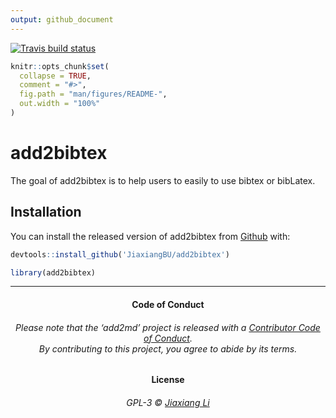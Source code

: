 ```yaml
---
output: github_document
---
```


  [![Travis build status](https://travis-ci.org/JiaxiangBU/add2bibtex.svg?branch=master)](https://travis-ci.org/JiaxiangBU/add2bibtex)

<!-- README.md is generated from README.Rmd. Please edit that file -->

```r
knitr::opts_chunk$set(
  collapse = TRUE,
  comment = "#>",
  fig.path = "man/figures/README-",
  out.width = "100%"
)
```
# add2bibtex

The goal of add2bibtex is to help users to easily to use bibtex or bibLatex.

## Installation

You can install the released version of add2bibtex from [Github](https://github.com/JiaxiangBU/add2bibtex) with:

```r
devtools::install_github('JiaxiangBU/add2bibtex')
```

```r
library(add2bibtex)
```

***

<h4 align="center">**Code of Conduct**</h4>

<h6 align="center">Please note that the 'add2md' project is released with a [Contributor Code of Conduct](.github/CODE_OF_CONDUCT.md).<br>By contributing to this project, you agree to abide by its terms.</h6>

<h4 align="center">**License**</h4>

<h6 align="center">GPL-3 &copy; [Jiaxiang Li](LICENSE.md)</h6>
